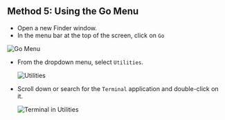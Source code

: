 ## Method 5: Using the Go Menu

- Open a new Finder window.
- In the menu bar at the top of the screen, click on `Go`

<img
  src="https://raw.githubusercontent.com/CSCMU-65s/cs-wiki101/main/img/how_to_open_Terminal/go-menu.jpeg"
  alt="Go Menu"
/>

- From the dropdown menu, select `Utilities`.

  <img
    src="https://raw.githubusercontent.com/CSCMU-65s/cs-wiki101/main/img/how_to_open_Terminal/utilities.jpeg"
    alt="Utilities"
  />

- Scroll down or search for the `Terminal` application and double-click on it.

  <img
    src="https://raw.githubusercontent.com/CSCMU-65s/cs-wiki101/main/img/how_to_open_Terminal/Terminal_in_utilities.jpeg"
    alt="Terminal in Utilities"
  />
